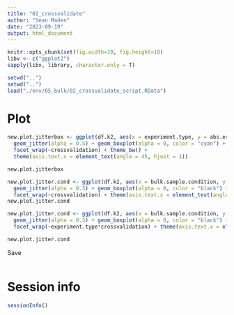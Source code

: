 ```yaml
---
title: "02_crossvalidate"
author: "Sean Maden"
date: "2023-09-19"
output: html_document
---
```

```r
knitr::opts_chunk$set(fig.width=10, fig.height=10)
libv <- c("ggplot2")
sapply(libv, library, character.only = T)
```
```r
setwd("..")
setwd("..")
load("./env/05_bulk/02_crossvalidate_script.RData")
```

# Plot

```r
new.plot.jitterbox <- ggplot(df.k2, aes(x = experiment.type, y = abs.error.neuron)) + 
  geom_jitter(alpha = 0.5) + geom_boxplot(alpha = 0, color = "cyan") +
  facet_wrap(~crossvalidation) + theme_bw() +
  theme(axis.text.x = element_text(angle = 45, hjust = 1))

new.plot.jitterbox
```

```r
new.plot.jitter.cond <- ggplot(df.k2, aes(x = bulk.sample.condition, y = abs.error.neuron, color = sample.id)) + 
  geom_jitter(alpha = 0.3) + geom_boxplot(alpha = 0, color = "black") + theme_bw() +
  facet_wrap(~crossvalidation) + theme(axis.text.x = element_text(angle = 45, hjust = 1))
new.plot.jitter.cond
```


```r
new.plot.jitter.cond <- ggplot(df.k2, aes(x = bulk.sample.condition, y = abs.error.neuron, color = sample.id)) + 
  geom_jitter(alpha = 0.3) + geom_boxplot(alpha = 0, color = "black") + theme_bw() +
  facet_wrap(~experiment.type*crossvalidation) + theme(axis.text.x = element_text(angle = 45, hjust = 1))

new.plot.jitter.cond
```

Save

```r
```

# Session info

```r
sessionInfo()
```